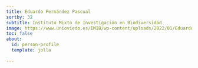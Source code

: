 ```yaml
---
title: Eduardo Fernández Pascual
sortby: 32
subtitle: Instituto Mixto de Investigación en Biodiversidad
image: https://www.unioviedo.es/IMIB/wp-content/uploads/2022/01/Eduardo-Fdez-Pascual_web.jpg
toc: false
about:
  id: person-profile
  template: jolla
 
---
```


:::{#person-profile}
:::




